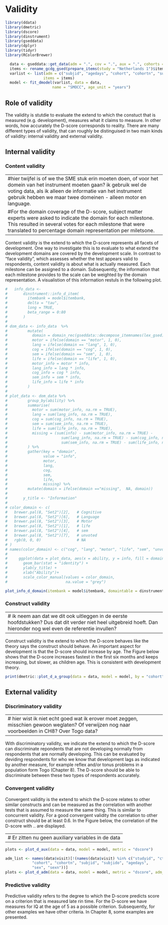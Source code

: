 # Validity {#validity}

```{r, include=FALSE}
library(ddata)
library(dmetric)
library(dscore)
library(dinstrument)
library(gseddata)
library(dplyr)
library(tidyr)
library(RColorBrewer)

  data <- gseddata::get_data(adm = ".", cov = ".", aux = ".", cohorts = 53, items = ".")
  items <- rename_gcdg_gsed(prepare_items(study = "Netherlands 1")$items)
  varlist <- list(adm = c("subjid", "agedays", "cohort", "cohortn", "subjido"),
                 items = items)
  model <- fit_dmodel(varlist, data = data,
                     name = "SMOCC", age_unit = "years")
```

## Role of validity

The validity is stutdie to evaluate the extend to which the constuct that is measured (e.g. development), measures what it claims to measure. In other words, how accurately the D-score corresponds to reality. There are many different types of validity, that can roughly be distinguised in two main kinds of validity: internal validity and external validity. 

## Internal validity

### Content validity

---
#hier twijfel is of we the SME stuk erin moeten doen, of voor het domein van het instrument moeten gaan? ik gebruik wel de voting data, als ik alleen de informatie van het instrument gebruik hebben we maar twee domeinen - alleen motor en language.
#For the domain coverage of the D-score, subject matter experts were asked to indicate the domain for each milestone. This resulted in several votes for each milestone that were translated to percentage domain representation per miletsone.
---

Content validity is the extend to which the D-score represents all facets of development. One way to investigate this is to evaluate to what extend the development domains are covered by the development scale. In contrast to "face validity", which assesses whether the test appears valid to respondents, content validity is about what is actually measured. Each milestone can be assigned to a domain. Subsequently, the information that each milestone provides to the scale can be weighted by the domain representation. A visualistion of this information restuls in the following plot.


```{r plot content, echo=FALSE, fig.height=3, fig.show='hold', message=FALSE, warning=FALSE}
#   info_data <-
#       dinstrument::info_d_item(
#         itembank = model$itembank,
#         delta = "tau",
#         long = TRUE,
#         beta_range = 0:80
#       )
# 
# dom_data <- info_data  %>%
#         mutate(
#           domain = domain_rec(gseddata::decompose_itemnames(lex_gsed)[, "domain"]),
#           motor = ifelse(domain == "motor", 1, 0),
#           lang = ifelse(domain == "lang", 1, 0),
#           cog = ifelse(domain == "cog", 1, 0),
#           sem = ifelse(domain == "sem", 1, 0),
#           life = ifelse(domain == "life", 1, 0),
#           motor_info = motor * info,
#           lang_info = lang * info,
#           cog_info = cog * info,
#           sem_info = sem * info,
#           life_info = life * info
#         )
# 
# plot_data <- dom_data %>%
#         group_by(ability) %>%
#         summarise(
#           motor = sum(motor_info, na.rm = TRUE),
#           lang = sum(lang_info, na.rm = TRUE),
#           cog = sum(cog_info, na.rm = TRUE),
#           sem = sum(sem_info, na.rm = TRUE),
#           life = sum(life_info, na.rm = TRUE),
#           missing = (sum(info) - sum(motor_info, na.rm = TRUE) -
#                        sum(lang_info, na.rm = TRUE) - sum(cog_info, na.rm = TRUE) -
#                        sum(sem_info, na.rm = TRUE) - sum(life_info, na.rm = TRUE) )
#         ) %>%
#         gather(key = "domain",
#                value = "info",
#                motor,
#                lang,
#                cog,
#                sem,
#                life,
#                missing) %>%
#         mutate(domain = ifelse(domain =="missing",  NA, domain))
# 
#       y_title <- "Information"
#     
# color_domain <- c(
#   brewer.pal(8, "Set2")[2],   # Cognitive
#   brewer.pal(8, "Set2")[6],   # Language
#   brewer.pal(8, "Set2")[3],   # Motor
#   brewer.pal(8, "Set2")[1],   # life
#   brewer.pal(8, "Set2")[4],   # sem
#   brewer.pal(8, "Set2")[7],   # unvoted
#   rgb(0, 0, 0)                # NA
# )
# names(color_domain) <- c("cog", "lang", "motor", "life", "sem", "unvoted",  "")
# 
#     ggplot(data = plot_data, aes(x = ability, y = info, fill = domain)) +
#       geom_bar(stat = "identity") +
#       ylab(y_title) +
#       xlab("Ability")+
#       scale_color_manual(values = color_domain,
#                          na.value = "grey")

plot_info_d_domain(itembank = model$itembank, domaintable = dinstrument::domaintable, delta ="tau", all = TRUE, abs = TRUE)

```



### Construct validity

---
# ik neem aan dat we dit ook uitleggen in de eerste hoofdstukken? Dus dat dit verder niet heel uitgebreid hoeft. Dan hieronder nog wel even de referentie invullen?
---

Construct validity is the extend to which the D-score behaves like the theory says the construct should behave. An important aspect for development is that the D-score should increase by age. The Figure below shows that the D-score increases fastest in the first six months and keeps increasing, but slower, as children age. This is consistent with development theory.

```{r plot construct, echo=FALSE, fig.height=3, fig.show='hold', message=FALSE, warning=FALSE}

print(dmetric::plot_d_a_group(data = data, model = model, by = "cohort", ref_name = "dutch", grouping = "GCDG-NLD-SMOCC"))

```


## External validity

### Discriminatory validity

---
# hier wist ik niet echt goed wat ik erover moet zeggen, misschien gewoon weglaten? Of verwijzen nog naar voorbeelden in CH8? Over Togo data?
---

With discriminatory validity, we indicate the extend to which the D-score can discriminate repondents that are not developing normally from respondents that are normally developing. This can be evaluated by deviding respondents for who we know that development lags as indicated by another measure, for example reflex and/or tonus problems in a population form Togo (Chapter 8).  The D-score should be able to discriminate between these two types of respondents accurately.

### Convergent validity

Convergent validity is the extend to which the D-score relates to other similar constructs and can be measured as the correlation with another tests that is assumed to measure the same thing. This is similar to concurrent validity. For a good convergent validity the correlation to other construct should be at least 0.6. In the Figure below, the correlation of the D-score with .. are displayed. 

---
# Er zitten nu geen auxiliary variables in de data
---

```{r plot concurrent, eval=FALSE, fig.height=3, fig.show='hold', message=FALSE, warning=FALSE}

plots <- plot_d_aux(data = data, model = model, metric = "dscore")

adm_list <- names(data$visit)[!(names(data$visit) %in% c("studyid", "ctrycd", 
            "cohort", "cohortn", "subjid", "subjido", "agedays", 
            "sex", "sexn"))]
plots <- plot_d_adm(data = data, model = model, metric = "dscore", adm_list = adm_list, show_legend = FALSE, show_cor = TRUE)

```



### Predictive validity

Predictive validity refers to the degree to which the D-score predicts score on a criterion that is measured late rin time. For the D-score we have measures for IQ at the age of 5 as a possible criterion. Subsequently, for other examples we have other criteria. In Chapter 8, some examples are presented.
